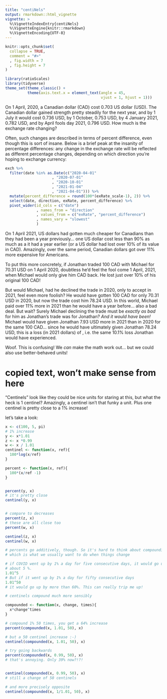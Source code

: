```yaml
---
title: "centiNels"
output: rmarkdown::html_vignette
vignette: >
  %\VignetteIndexEntry{centiNels}
  %\VignetteEngine{knitr::rmarkdown}
  %\VignetteEncoding{UTF-8}
---
```


```r
knitr::opts_chunk$set(
  collapse = TRUE,
  comment = "#>"
  , fig.width = 7
  , fig.height = 7
)
```

```r
library(ratioScales)
library(tidyverse)
theme_set(theme_classic() +
          theme(axis.text.x = element_text(angle = 45,
                                           vjust = 1, hjust = 1)))
```

On 1 April, 2020, a Canadian dollar (CAD) cost 0.703 US dollar (USD). The
Canadian dollar gained strength pretty steadily for the next year, and by 1 July
it would cost 0.736 USD, by  1 October, 0.753 USD, by 4 January 2021, 0.782 USD,
and by April fools day 2021, 0.796 USD. How much is the exchange rate changing?

Often, such changes are described in terms of percent difference, even though
this is sort of insane. Below is a brief peak at the insanity of percentage
differences: any change in the exchange rate will be reflected as different
percentage changes, depending on which direction you're hoping to exchange
currency:

```r
exch %>% 
  filter(date %in% as.Date(c("2020-04-01"
                     , "2020-07-01"
                     , "2020-10-01"
                     , "2021-01-04"
                     , "2021-04-01"))) %>% 
  mutate(percent_difference = round(100*(exRate_scale-1), 2)) %>% 
  select(date, direction, exRate, percent_difference) %>% 
  pivot_wider(id_cols = c("date")
              , names_from = "direction"
              , values_from = c("exRate", "percent_difference")
              , names_vary = "slowest"
              )
```

On 1 April 2021, US dollars had gotten much cheaper for Canadians than they had
been a year previously... one US dollar cost less than 90% as much as a it had a
year earlier (or a US dollar had lost over 10% of its value in CAD). Amazingly,
over the same period, Canadian dollars got over 11% more expensive for
Americans. 

To put this more concretely, if Jonathan traded 100 CAD with Michael for 70.31
USD on 1 April 2020, doubtless he'd feel the fool come 1 April, 2021, when
Michael would only give him \eqn{70.31/0.782411 = 89.86} CAD back. He lost just
over 10% of his original 100 CAD!

But would Michael, had he declined the trade in 2020, only to accept in 2021,
feel even more foolish? He would have gotten 100 CAD for only 70.31 USD in 2020,
but now the trade cost him 78.24 USD. In this world, Michael paid over 11% more
in 2021 than he would have a year before... also a bad deal. But wait? Surely
Michael declining the trade must be *exactly as bad* for him as Jonathan's trade
was for Jonathan? *And it would have been!* Michael would have given Jonathan
7.93 USD more in 2021 than in 2020 for the same 100 CAD... since he would have
ultimately given Jonathan 78.24 USD, this is a loss (in 2021 dollars) of
\eqn{7.93/78.24 = 0.101}, i.e. the same 10.1% loss Jonathan would have
experienced.

Woof. This is confusing! We *can* make the math work out... but we could also
use better-behaved units!


<!-- Next introduce log scaling, nels, centinels, and then show the cool
compounding 1 % and linear change in centinels, ideally with the exhange rate
data. The below is from the blog post -->

# copied text, won't make sense from here
"Centinels" look like they could be nice units for staring at this, but what the
heck is 1 centinel? Amazingly, a centinel isn't that funky a unit. Plus one
centinel is pretty close to a 1% increase!

let's take a look:

```r

x <- c(100, 5, pi)
# 1% increase
y <- x*1.01 
z <- x *0.99
w <- x / 1.01
centinel <- function(x, ref){
  100*log(x/ref)
}

percent <- function(x, ref){
  100*(x/ref -1)
}


percent(y, x)
# it's pretty close
centinel(y, x)


# compare to decreases
percent(z, x)
# these are all close too
percent(w, x)

centinel(z, x)
centinel(w, x)  

# percents go additively, though. So it's hard to think about compounding them
# which is what we usually want to do when things change

# if COVID went up by 1% a day for five consecutive days, it would go up by 
# about 5 %. 
1.01^5
# But if it went up by 1% a day for fifty consecutive days
1.01^50
# it would go up by more than 60%. This can really trip me up!

# centinels compound much more sensibly

compounded <- function(x, change, times){
  x*change^times
}

# compound 1% 50 times, you get a 64% increase
percent(compounded(x, 1.01, 50), x)

# but a 50 centinel increase :-)
centinel(compounded(x, 1.01, 50), x)

# try going backwards
percent(compounded(x, 0.99, 50), x)
# that's annoying. Only 39% now?!?!


centinel(compounded(x, 0.99, 50), x)
# still a change of 50 centinels

# and more precisely opposite 
centinel(compounded(x, 1/1.01, 50), x)

```
